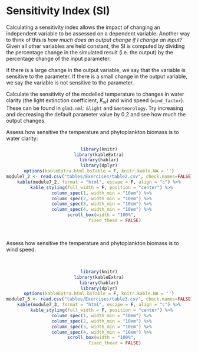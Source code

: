 # Sensitivity Index (SI)

Calculating a sensitivity index allows the impact of changing an independent variable to be assessed on a dependent variable. Another way to think of this is *how much does an output change if I change an input?* Given all other variables are held constant, the SI is computed by dividing the percentage change in the simulated result (i.e. the output) by the percentage change of the input parameter:

<center>

```{=tex}
\begin{equation}
SI = \frac{(Output_{new}-Output_{original})/Output_{original}}{(Parameter_{new}-Parameter_{original})/Parameter_{original}}
(\#eq:ex6-1)
\end{equation}
```
</center>

If there is a large change in the output variable, we say that the variable is sensitive to the parameter. If there is a small change in the output variable, we say the variable is not sensitive to the parameter.

Calculate the sensitivity of the modelled temperature to changes in water clarity (the light extinction coefficient, $K_w$) and wind speed (`wind_factor`). These can be found in `glm3.nml`: `&light` and `&meteorology`. Try increasing and decreasing the default parameter value by 0.2 and see how much the output changes.

Assess how sensitive the temperature and phytoplankton biomass is to water clarity:

<center>

```r
library(knitr)
library(kableExtra)
library(hablar)
library(dplyr)
options(kableExtra.html.bsTable = F, knitr.kable.NA = '')
module7_2 <- read.csv("tables/Exercises/table2.csv", check.names=FALSE) 
kable(module7_2, format = "html", escape = F, align = "c") %>%
  kable_styling(full_width = F, position = "center") %>%
  column_spec(1, width_min = "10em") %>%
  column_spec(2, width_min = "10em") %>%
  column_spec(3, width_min = "10em") %>%
  column_spec(4, width_min = "10em") %>%
  scroll_box(width = "100%",
             fixed_thead = FALSE) 
```

</center>

<br>

Assess how sensitive the temperature and phytoplankton biomass is to wind speed:

<br>

<center>

```r
library(knitr)
library(kableExtra)
library(hablar)
library(dplyr)
options(kableExtra.html.bsTable = F, knitr.kable.NA = '')
module7_3 <- read.csv("tables/Exercises/table3.csv", check.names=FALSE) 
kable(module7_3, format = "html", escape = F, align = "c") %>%
  kable_styling(full_width = F, position = "center") %>%
  column_spec(1, width_min = "10em") %>%
  column_spec(2, width_min = "10em") %>%
  column_spec(3, width_min = "10em") %>%
  column_spec(4, width_min = "10em") %>%
  scroll_box(width = "100%",
             fixed_thead = FALSE) 
```
